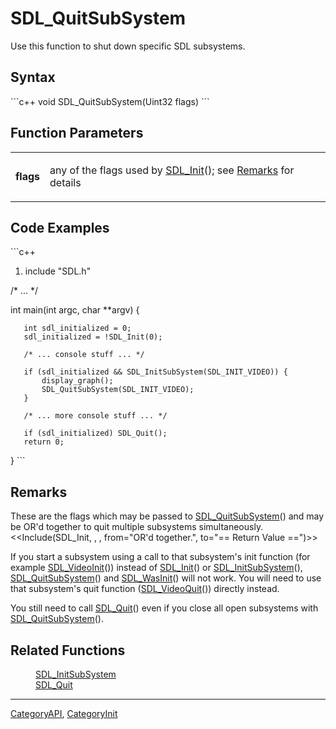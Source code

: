<!-- pragma section-numbers off -->
<!-- pragma disable-camelcase -->

= SDL_QuitSubSystem =
Use this function to shut down specific SDL subsystems.


== Syntax ==
```c++
void SDL_QuitSubSystem(Uint32 flags)
```

== Function Parameters ==
{|
|'''flags'''
|any of the flags used by [[SDL_Init]](); see [[#flags|Remarks]] for details
|}

== Code Examples ==
```c++
#include "SDL.h"

/* ... */

int main(int argc, char **argv) {
    int sdl_initialized = 0;
    sdl_initialized = !SDL_Init(0);

    /* ... console stuff ... */

    if (sdl_initialized && SDL_InitSubSystem(SDL_INIT_VIDEO)) {
        display_graph();
        SDL_QuitSubSystem(SDL_INIT_VIDEO);
    }

    /* ... more console stuff ... */

    if (sdl_initialized) SDL_Quit();
    return 0;
}
```

== Remarks ==
<span id="flags"></span>These are the flags which may be passed to [[SDL_QuitSubSystem]]() and may be OR'd together to quit multiple subsystems simultaneously. 
<<Include(SDL_Init, , , from="OR'd together.", to="== Return Value ==")>>

If you start a subsystem using a call to that subsystem's init function (for example [[SDL_VideoInit]]()) instead of [[SDL_Init]]() or [[SDL_InitSubSystem]](), [[SDL_QuitSubSystem]]() and [[SDL_WasInit]]() will not work.  You will need to use that subsystem's quit function ([[SDL_VideoQuit]]()) directly instead.

You still need to call [[SDL_Quit]]() even if you close all open subsystems with [[SDL_QuitSubSystem]]().

== Related Functions ==
:[[SDL_InitSubSystem]]
:[[SDL_Quit]]

----
[[CategoryAPI]], [[CategoryInit]]

